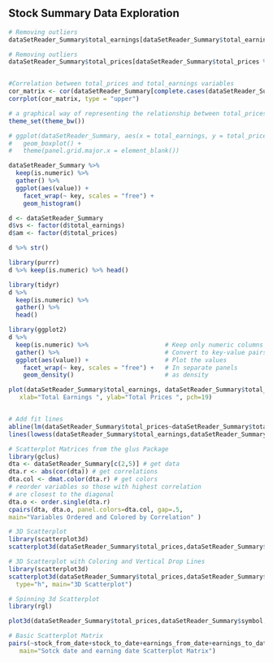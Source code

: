 ## Stock Summary Data Exploration

```r

# Removing outliers 
dataSetReader_Summary$total_earnings[dataSetReader_Summary$total_earnings %in% boxplot.stats(dataSetReader_Summary$total_earnings)$out] <- median(dataSetReader_Summary$total_earnings, na.rm = T)

# Removing outliers 
dataSetReader_Summary$total_prices[dataSetReader_Summary$total_prices %in% boxplot.stats(dataSetReader_Summary$total_prices)$out] <- median(dataSetReader_Summary$total_prices, na.rm = T)


#Correlation between total_prices and total_earnings variables
cor_matrix <- cor(dataSetReader_Summary[complete.cases(dataSetReader_Summary), sapply(dataSetReader_Summary, is.numeric)], method = "pearson")
corrplot(cor_matrix, type = "upper")
```

```r
# a graphical way of representing the relationship between total_prices and total_earnings field.
theme_set(theme_bw())

# ggplot(dataSetReader_Summary, aes(x = total_earnings, y = total_prices, group = 2)) +
#   geom_boxplot() +
#   theme(panel.grid.major.x = element_blank())

dataSetReader_Summary %>%
  keep(is.numeric) %>% 
  gather() %>% 
  ggplot(aes(value)) +
    facet_wrap(~ key, scales = "free") +
    geom_histogram()
```

```r

d <- dataSetReader_Summary
d$vs <- factor(d$total_earnings)
d$am <- factor(d$total_prices)

d %>% str()

library(purrr)
d %>% keep(is.numeric) %>% head()

library(tidyr)
d %>%
  keep(is.numeric) %>% 
  gather() %>%
  head()

library(ggplot2)
d %>%
  keep(is.numeric) %>%                     # Keep only numeric columns
  gather() %>%                             # Convert to key-value pairs
  ggplot(aes(value)) +                     # Plot the values
    facet_wrap(~ key, scales = "free") +   # In separate panels
    geom_density()                         # as density

```

```r
plot(dataSetReader_Summary$total_earnings, dataSetReader_Summary$total_prices, main="Scatterplot dataset summary",
   xlab="Total Earnings ", ylab="Total Prices ", pch=19)


# Add fit lines
abline(lm(dataSetReader_Summary$total_prices~dataSetReader_Summary$total_earnings), col="red") # regression line (y~x)
lines(lowess(dataSetReader_Summary$total_earnings,dataSetReader_Summary$total_prices), col="blue") # lowess line (x,y)

```

```r

# Scatterplot Matrices from the glus Package
library(gclus)
dta <- dataSetReader_Summary[c(2,5)] # get data
dta.r <- abs(cor(dta)) # get correlations
dta.col <- dmat.color(dta.r) # get colors
# reorder variables so those with highest correlation
# are closest to the diagonal
dta.o <- order.single(dta.r)
cpairs(dta, dta.o, panel.colors=dta.col, gap=.5,
main="Variables Ordered and Colored by Correlation" )

```

```r
# 3D Scatterplot
library(scatterplot3d)
scatterplot3d(dataSetReader_Summary$total_prices,dataSetReader_Summary$symbol,dataSetReader_Summary$total_earnings, main="3D Scatterplot")
```

```r
# 3D Scatterplot with Coloring and Vertical Drop Lines
library(scatterplot3d)
scatterplot3d(dataSetReader_Summary$total_prices,dataSetReader_Summary$symbol,dataSetReader_Summary$total_earnings, pch=16, highlight.3d=TRUE,
  type="h", main="3D Scatterplot")
```

```r
# Spinning 3d Scatterplot
library(rgl)

plot3d(dataSetReader_Summary$total_prices,dataSetReader_Summary$symbol,dataSetReader_Summary$total_earnings, col="red", size=3)

```

```r
# Basic Scatterplot Matrix
pairs(~stock_from_date+stock_to_date+earnings_from_date+earnings_to_date,data=dataSetReader_Summary,
   main="Sotck date and earning date Scatterplot Matrix")

```
